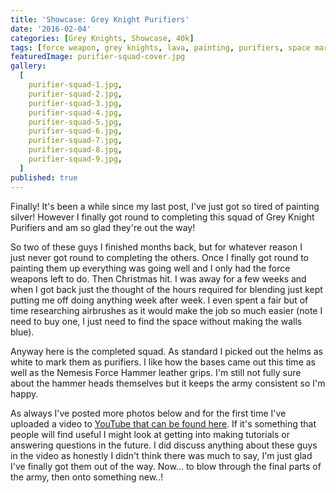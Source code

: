 ```yaml
---
title: 'Showcase: Grey Knight Purifiers'
date: '2016-02-04'
categories: [Grey Knights, Showcase, 40k]
tags: [force weapon, grey knights, lava, painting, purifiers, space marine]
featuredImage: purifier-squad-cover.jpg
gallery:
  [
    purifier-squad-1.jpg,
    purifier-squad-2.jpg,
    purifier-squad-3.jpg,
    purifier-squad-4.jpg,
    purifier-squad-5.jpg,
    purifier-squad-6.jpg,
    purifier-squad-7.jpg,
    purifier-squad-8.jpg,
    purifier-squad-9.jpg,
  ]
published: true
---
```


Finally! It's been a while since my last post, I've just got so tired of painting silver! However I finally got
round to completing this squad of Grey Knight Purifiers and am so glad they're out the way!

So two of these guys I finished months back, but for whatever reason I just never got round to completing the others.
Once I finally got round to painting them up everything was going well and I only had the force weapons left to do.
Then Christmas hit. I was away for a few weeks and when I got back just the thought of the hours required for blending
just kept putting me off doing anything week after week. I even spent a fair but of time researching airbrushes as it
would make the job so much easier (note I need to buy one, I just need to find the space without making the walls blue).

Anyway here is the completed squad. As standard I picked out the helms as white to mark them as purifiers. I like how
the bases came out this time as well as the Nemesis Force Hammer leather grips. I'm still not fully sure about the
hammer heads themselves but it keeps the army consistent so I'm happy.

As always I've posted more photos below and for the first time I've uploaded a video to
[YouTube that can be found here](https://www.youtube.com/watch?v=6rR9fsOFSXQ). If it's something that people will find
useful I might look at getting into making tutorials or answering questions in the future. I did discuss anything about
these guys in the video as honestly I didn't think there was much to say, I'm just glad I've finally got them out of
the way. Now... to blow through the final parts of the army, then onto something new..!
